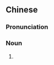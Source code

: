 ==Chinese==
{{zh-forms|s=潮尔}}

===Pronunciation===
{{zh-pron
|m=cháo'ěr
|cat=n
}}

===Noun===
{{zh-noun}}

# {{synonym of|朝爾|lang=zh}}